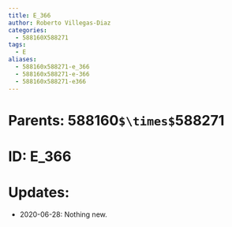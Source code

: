 ```yaml
---
title: E_366
author: Roberto Villegas-Diaz
categories:
  - 588160X588271
tags:
  - E
aliases:
  - 588160x588271-e_366
  - 588160x588271-e-366
  - 588160x588271-e366
---
```


# **Parents**: 588160`$\times$`588271
# **ID**: E_366
# **Updates**: 
 - 2020-06-28: Nothing new.
